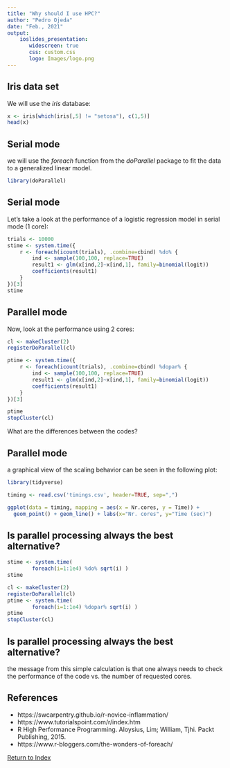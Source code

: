 ```yaml
---
title: "Why should I use HPC?"
author: "Pedro Ojeda"
date: "Feb., 2021"
output: 
    ioslides_presentation:
       widescreen: true
       css: custom.css
       logo: Images/logo.png
---
```


## Iris data set

We will use the *iris* database:

```r
x <- iris[which(iris[,5] != "setosa"), c(1,5)]
head(x)
```

## Serial mode

we will use the *foreach* function from the *doParallel* package to fit the data to a generalized linear model. 

```r
library(doParallel)
```

## Serial mode

Let's take a look at the performance of a logistic regression model in serial mode (1 core):

```r
trials <- 10000
stime <- system.time({
    r <- foreach(icount(trials), .combine=cbind) %do% {
        ind <- sample(100,100, replace=TRUE)
        result1 <- glm(x[ind,2]~x[ind,1], family=binomial(logit))
        coefficients(result1)
    }
})[3]
stime
```

## Parallel mode

Now, look at the performance using 2 cores:

```r
cl <- makeCluster(2)
registerDoParallel(cl)

ptime <- system.time({
    r <- foreach(icount(trials), .combine=cbind) %dopar% {
        ind <- sample(100,100, replace=TRUE)
        result1 <- glm(x[ind,2]~x[ind,1], family=binomial(logit))
        coefficients(result1)
    }
})[3]

ptime
stopCluster(cl)
```

What are the differences between the codes?

## Parallel mode

a graphical view of the scaling behavior can be seen in the following plot:

```r
library(tidyverse)

timing <- read.csv('timings.csv', header=TRUE, sep=",")

ggplot(data = timing, mapping = aes(x = Nr.cores, y = Time)) +
  geom_point() + geom_line() + labs(x="Nr. cores", y="Time (sec)")
```


## Is parallel processing always the best alternative?

```r
stime <- system.time(
        foreach(i=1:1e4) %do% sqrt(i) )
stime 

cl <- makeCluster(2)
registerDoParallel(cl)
ptime <- system.time( 
        foreach(i=1:1e4) %dopar% sqrt(i) )
ptime 
stopCluster(cl)
```

## Is parallel processing always the best alternative?

the message from this simple calculation is that one always needs to check the performance of the code vs. the number of requested cores.



## References
* https://swcarpentry.github.io/r-novice-inflammation/
* https://www.tutorialspoint.com/r/index.htm
* R High Performance Programming. Aloysius, Lim; William, Tjhi. Packt Publishing, 2015.
* https://www.r-bloggers.com/the-wonders-of-foreach/

[Return to Index](index.html)